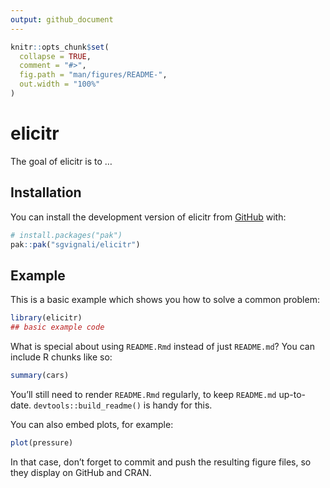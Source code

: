 ```yaml
---
output: github_document
---
```


<!-- README.md is generated from README.Rmd. Please edit that file -->

```r
knitr::opts_chunk$set(
  collapse = TRUE,
  comment = "#>",
  fig.path = "man/figures/README-",
  out.width = "100%"
)
```

# elicitr

<!-- badges: start --> 
<!-- badges: end -->

The goal of elicitr is to ...

## Installation

You can install the development version of elicitr from [GitHub](https://github.com/) with:

``` r
# install.packages("pak")
pak::pak("sgvignali/elicitr")
```

## Example

This is a basic example which shows you how to solve a common problem:

```r
library(elicitr)
## basic example code
```

What is special about using `README.Rmd` instead of just `README.md`? You can include R chunks like so:

```r
summary(cars)
```

You'll still need to render `README.Rmd` regularly, to keep `README.md` up-to-date. `devtools::build_readme()` is handy for this.

You can also embed plots, for example:

```r
plot(pressure)
```

In that case, don't forget to commit and push the resulting figure files, so they display on GitHub and CRAN.
